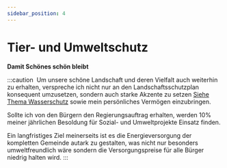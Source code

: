 ```yaml
---
sidebar_position: 4
---
```


# Tier- und Umweltschutz

**Damit Schönes schön bleibt**

:::caution ‎
Um unsere schöne Landschaft und deren Vielfalt auch weiterhin zu erhalten,
verspreche ich nicht nur an den Landschaftsschutzplan konsequent umzusetzen, sondern auch starke Akzente zu setzen [Siehe Thema Wasserschutz](/docs/platform/nature) sowie mein persönliches Vermögen einzubringen.

Sollte ich von den Bürgern den Regierungsauftrag erhalten, werden 10% meiner 
jährlichen Besoldung für Sozial- und Umweltprojekte Einsatz finden.

Ein langfristiges Ziel meinerseits ist es 
die Energieversorgung der kompletten Gemeinde 
autark zu gestalten, 
was nicht nur besonders umweltfreundlich wäre 
sondern die Versorgungspreise für alle Bürger niedrig 
halten wird.
:::
